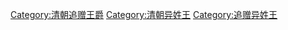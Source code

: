 [[Category:清朝追赠王爵|Category:清朝追赠王爵]]
[[Category:清朝异姓王|Category:清朝异姓王]]
[[Category:追赠异姓王|Category:追赠异姓王]]